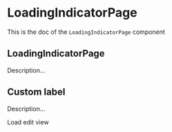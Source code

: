 <!--- LoadingIndicatorPage.stories.mdx --->


<Meta title="components/LoadingIndicatorPage" component={LoadingIndicatorPage} />

# LoadingIndicatorPage

This is the doc of the `LoadingIndicatorPage` component

## LoadingIndicatorPage

Description...

<Canvas>
  <Story name="base">
    <LoadingIndicatorPage data-testid="loader" />
  </Story>
</Canvas>

## Custom label

Description...

<Canvas>
  <Story name="custom-label">
    <LoadingIndicatorPage data-testid="loader">Load edit view</LoadingIndicatorPage>
  </Story>
</Canvas>
